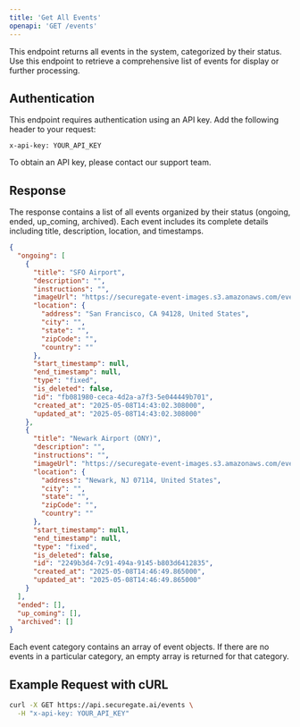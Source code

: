 ```yaml
---
title: 'Get All Events'
openapi: 'GET /events'
---
```


This endpoint returns all events in the system, categorized by their status. Use this endpoint to retrieve a comprehensive list of events for display or further processing.

## Authentication

This endpoint requires authentication using an API key. Add the following header to your request:

```
x-api-key: YOUR_API_KEY
```

To obtain an API key, please contact our support team.

## Response

The response contains a list of all events organized by their status (ongoing, ended, up_coming, archived). Each event includes its complete details including title, description, location, and timestamps.

```json
{
  "ongoing": [
    {
      "title": "SFO Airport",
      "description": "",
      "instructions": "",
      "imageUrl": "https://securegate-event-images.s3.amazonaws.com/events/4f546045-af01-473d-9e50-6002d0f77461/event_image.png",
      "location": {
        "address": "San Francisco, CA 94128, United States",
        "city": "",
        "state": "",
        "zipCode": "",
        "country": ""
      },
      "start_timestamp": null,
      "end_timestamp": null,
      "type": "fixed",
      "is_deleted": false,
      "id": "fb081980-ceca-4d2a-a7f3-5e044449b701",
      "created_at": "2025-05-08T14:43:02.308000",
      "updated_at": "2025-05-08T14:43:02.308000"
    },
    {
      "title": "Newark Airport (ONY)",
      "description": "",
      "instructions": "",
      "imageUrl": "https://securegate-event-images.s3.amazonaws.com/events/2249b3d4-7c91-494a-9145-b803d6412835/event_image.png",
      "location": {
        "address": "Newark, NJ 07114, United States",
        "city": "",
        "state": "",
        "zipCode": "",
        "country": ""
      },
      "start_timestamp": null,
      "end_timestamp": null,
      "type": "fixed",
      "is_deleted": false,
      "id": "2249b3d4-7c91-494a-9145-b803d6412835",
      "created_at": "2025-05-08T14:46:49.865000",
      "updated_at": "2025-05-08T14:46:49.865000"
    }
  ],
  "ended": [],
  "up_coming": [],
  "archived": []
}
```

Each event category contains an array of event objects. If there are no events in a particular category, an empty array is returned for that category.

## Example Request with cURL

```bash
curl -X GET https://api.securegate.ai/events \
  -H "x-api-key: YOUR_API_KEY"
``` 